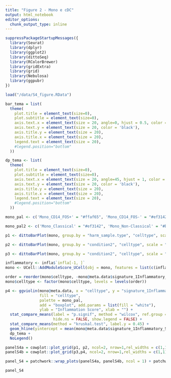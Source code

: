 ```yaml
---
title: "Figure 2 - Mono e cDC"
output: html_notebook
editor_options: 
  chunk_output_type: inline
---
```


```r
suppressPackageStartupMessages({
  library(Seurat)
  library(dplyr)
  library(ggplot2)
  library(dittoSeq)
  library(RColorBrewer)
  library(gridExtra)
  library(grid)
  library(Nebulosa)
  library(ggpubr)
})
```

```r
load("/data/S4_figure.RData")
```

```r
bar_tema = list(
  theme(
    plot.title = element_text(size=0),
    plot.subtitle = element_text(size=0),
    axis.text.x = element_text(size = 20, angle=0, hjust = 0.5, color = 'black'),
    axis.text.y = element_text(size = 20, color = 'black'),
    axis.title.y = element_text(size = 20),
    axis.title.x = element_text(size = 20),
    legend.text = element_text(size = 20),
    #legend.position="bottom"
  ))

dp_tema <- list(
  theme(
    plot.title = element_text(size=0),
    plot.subtitle = element_text(size=0),
    axis.text.x = element_text(size = 20, angle=45, hjust = 1, color = 'black'),
    axis.text.y = element_text(size = 20, color = 'black'),
    axis.title.y = element_text(size = 20),
    axis.title.x = element_text(size = 20),
    legend.text = element_text(size = 20),
    #legend.position="bottom"
  ))

mono_pal <- c('Mono_CD14_FOS+' = "#ffaf65", 'Mono_CD14_FOS-' = "#ef3142", 'Mono_FCGR3A' = "#755c46", 'Mono_IL1B' = "#d35b00", 'MonoInter_CLEC10A' = "#b88b97", 'MonoInter_CXCL10' = "#b0003b")

mono_pal2 <- c('Mono_Classical' = "#ef3142", 'Mono_Non-Classical' = "#b0003b", 'Mono_Inflammatory' = "#d35b00", 'Mono_Intermediate' = "#b88b97")
```

```r
p1 <- dittoBarPlot(mono, group.by = "harm_sample.type", "celltype", scale = "count", color.panel = mono_pal) + coord_flip() + bar_tema + xlab("")
```

```r
p2 <- dittoBarPlot(mono, group.by = "condition2", "celltype", scale = "percent", color.panel = mono_pal, retain.factor.levels = T) + coord_flip() + bar_tema + xlab("")
```

```r
p3 <- dittoBarPlot(mono, group.by = "condition2", "celltype", scale = "count", color.panel = mono_pal, retain.factor.levels = T) + coord_flip() + bar_tema + xlab("")
```

```r
inflammatory <- infla$`infla[-1, ]`
mono <- UCell::AddModuleScore_UCell(obj = mono, features = list(c(inflammatory)), name = "Inflammatory_Score")

order = reorder(mono$celltype, -mono@meta.data$signature_1Inflammatory_Score)
mono$celltype <- factor(mono$celltype, levels = levels(order))

p4 <- ggviolin(mono@meta.data, x = "celltype", y = "signature_1Inflammatory_Score", 
               fill = "celltype",
               palette = mono_pal,
               add = "boxplot", add.params = list(fill = "white"),
               ylab = "Inflammation Score", xlab = "") +
  stat_compare_means(label = "p.signif", method = "wilcox", ref.group = ".all.",
                     hide.ns = FALSE, show.legend = FALSE) +
  stat_compare_means(method = "kruskal.test", label.y = 0.45) +
  geom_hline(yintercept = mean(mono@meta.data$signature_1Inflammatory_Score), linetype = 2) +
  dp_tema + 
  NoLegend()
```

```r
panelS4a = cowplot::plot_grid(p1, p2, ncol=2, nrow=1,rel_widths = c(1,1),  labels = c("a", "b"), hjust = c(0,0.5), label_size = 20) 
panelS4b = cowplot::plot_grid(p3,p4, ncol=2, nrow=1,rel_widths = c(1,1), labels = c("c", "d"), label_size = 20, hjust = c(0,1))

panel_S4 = patchwork::wrap_plots(panelS4a, panelS4b, ncol = 1) + patchwork::plot_layout(heights = c(0.7,0.9))
```

```r
panel_S4
```
